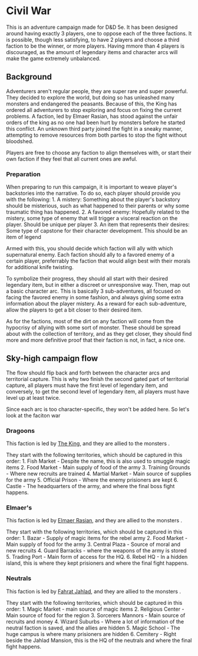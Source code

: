 = Civil War =

This is an adventure campaign made for D&D 5e. It has been designed around having exactly 3 players, one to oppose each of the three factions. It is possible, though less satisfying, to have 2 players and choose a third faction to be the winner, or more players. Having mmore than 4 players is discouraged, as the amount of legendary items and character arcs will make the game extremely unbalanced.

== Background ==

Adventurers aren't regular people, they are super rare and super powerful. They decided to explore the world, but doing so has unleashed many monsters and endangered the peasants. Because of this, the King has ordered all adventurers to stop exploring and focus on fixing the current problems. A faction, led by Elmaer Rasian, has stood against the unfair orders of the king as no one had been hurt by monsters before he started this conflict. An unknown third party joined the fight in a sneaky manner, attempting to remove resources from both parties to stop the fight without bloodshed.

Players are free to choose any faction to align themselves with, or start their own faction if they feel that all current ones are awful.

=== Preparation ===

When preparing to run this campaign, it is important to weave player's backstories into the narrative. To do so, each player should provide you with the following:
1. A mistery: Something about the player's backstory should be misterious, such as what happened to their parents or why some traumatic thing has happened.
2. A favored enemy: Hopefully related to the mistery, some type of enemy that will trigger a visceral reaction on the player. Should be unique per player
3. An item that represents their desires: Some type of capstone for their character development. This should be an item of legend

Armed with this, you should decide which faction will ally with which supernatural enemy. Each faction should ally to a favored enemy of a certain player, preferrably the faction that would align best with their morals for additional knife twisting.

To symbolize their progress, they should all start with their desired legendary item, but in either a discreet or unresponsive way.
Then, map out a basic character arc. This is basically 3 sub-adventures, all focused on facing the favored enemy in some fashion, and always giving some extra information about the player mistery. As a reward for each sub-adventure, allow the players to get a bit closer to their desired item.

As for the factions, most of the dirt on any faction will come from the hypocrisy of allying with some sort of monster. These should be spread about with the collection of territory, and as they get closer, they should find more and more definitive proof that their faction is not, in fact, a nice one.

== Sky-high campaign flow ==

The flow should flip back and forth between the character arcs and territorial capture. This is why two finish the second gated part of territorial capture, all players must have the first level of legendary item, and conversely, to get the second level of legendary item, all players must have level up at least twice.

Since each arc is too character-specific, they won't be added here. So let's look at the faciton war

=== Dragoons ===

This faction is led by [[king.wiki|The King]], and they are allied to the monsters <insert monster here>.

They start with the following territories, which should be captured in this order:
1. Fish Market - Despite the name, this is also used to smuggle magic items
2. Food Market - Main supply of food of the army
3. Training Grounds - Where new recruits are trained
4. Martial Market - Main source of supplies for the army
5. Official Prison - Where the enemy prisioners are kept
6. Castle - The headquarters of the army, and where the final boss fight happens.

=== Elmaer's ===

This faction is led by [[rebels.wiki|Elmaer Rasian]], and they are allied to the monsters <insert monster here>.

They start with the following territories, which should be captured in this order:
1. Bazar - Supply of magic items for the rebel army
2. Food Market - Main supply of food for the army
3. Central Plaza - Source of moral and new recruits
4. Guard Barracks - where the weapons of the army is stored
5. Trading Port - Main form of access for the HQ.
6. Rebel HQ - In a hidden island, this is where they kept prisioners and where the final fight happens.

=== Neutrals ===

This faction is led by [[neutral.wiki|Fahrat Jahlad]], and they are allied to the monsters <insert monster here>.

They start with the following territories, which should be captured in this order:
1. Magic Market - main source of magic items
2. Religious Center - Main source of food for the region
3. Sorcerers Mannors - Main source of recruits and money
4. Wizard Suburbs - Where a lot of information of the neutral faction is saved, and the allies are hidden
5. Magic School - The huge campus is where many prisioners are hidden
6. Cemitery - Right beside the Jahlad Mansion, this is the HQ of the neutrals and where the final fight happens.
